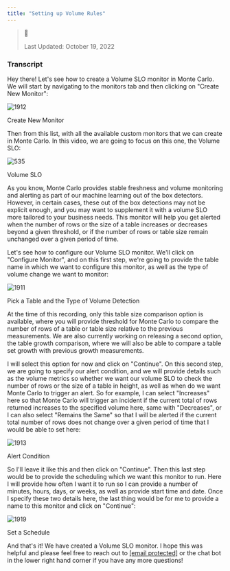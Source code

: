 ```yaml
---
title: "Setting up Volume Rules"
---
```


> 🚧
> 
> Last Updated: October 19, 2022

### Transcript

Hey there! Let's see how to create a Volume SLO monitor in Monte Carlo. We will start by navigating to the monitors tab and then clicking on "Create New Monitor":

![1912](/images/db69d48-Screen_Shot_2022-08-01_at_4.15.18_PM.png "Screen Shot 2022-08-01 at 4.15.18 PM.png")

Create New Monitor

Then from this list, with all the available custom monitors that we can create in Monte Carlo. In this video, we are going to focus on this one, the Volume SLO:

![535](/images/b9a3e46-Screen_Shot_2022-08-01_at_4.51.14_PM.png "Screen Shot 2022-08-01 at 4.51.14 PM.png")

Volume SLO

As you know, Monte Carlo provides stable freshness and volume monitoring and alerting as part of our machine learning out of the box detectors. However, in certain cases, these out of the box detections may not be explicit enough, and you may want to supplement it with a volume SLO more tailored to your business needs. This monitor will help you get alerted when the number of rows or the size of a table increases or decreases beyond a given threshold, or if the number of rows or table size remain unchanged over a given period of time.

Let's see how to configure our Volume SLO monitor. We'll click on "Configure Monitor", and on this first step, we're going to provide the table name in which we want to configure this monitor, as well as the type of volume change we want to monitor:

![1911](/images/b80a744-Screen_Shot_2022-08-01_at_4.51.28_PM.png "Screen Shot 2022-08-01 at 4.51.28 PM.png")

Pick a Table and the Type of Volume Detection

At the time of this recording, only this table size comparison option is available, where you will provide threshold for Monte Carlo to compare the number of rows of a table or table size relative to the previous measurements. We are also currently working on releasing a second option, the table growth comparison, where we will also be able to compare a table set growth with previous growth measurements.

I will select this option for now and click on "Continue". On this second step, we are going to specify our alert condition, and we will provide details such as the volume metrics so whether we want our volume SLO to check the number of rows or the size of a table in height, as well as when do we want Monte Carlo to trigger an alert. So for example, I can select "Increases" here so that Monte Carlo will trigger an incident if the current total of rows returned increases to the specified volume here, same with "Decreases", or I can also select "Remains the Same" so that I will be alerted if the current total number of rows does not change over a given period of time that I would be able to set here:

![1913](/images/2a1c241-Screen_Shot_2022-08-01_at_4.52.30_PM.png "Screen Shot 2022-08-01 at 4.52.30 PM.png")

Alert Condition

So I'll leave it like this and then click on "Continue". Then this last step would be to provide the scheduling which we want this monitor to run. Here I will provide how often I want it to run so I can provide a number of minutes, hours, days, or weeks, as well as provide start time and date. Once I specify these two details here, the last thing would be for me to provide a name to this monitor and click on "Continue":

![1919](/images/f8adc0c-Screen_Shot_2022-08-01_at_4.52.59_PM.png "Screen Shot 2022-08-01 at 4.52.59 PM.png")

Set a Schedule

And that's it! We have created a Volume SLO monitor. I hope this was helpful and please feel free to reach out to [\[email protected\]](/cdn-cgi/l/email-protection#84f7f1f4f4ebf6f0c4e9ebeaf0e1e7e5f6e8ebe0e5f0e5aae7ebe9) or the chat bot in the lower right hand corner if you have any more questions!